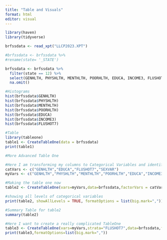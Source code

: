 ```yaml
---
title: "Table and Visuals"
format: html
editor: visual
---
```


```r
library(haven)
library(tidyverse)

brfssdata <- read_xpt("LLCP2023.XPT")
```

```r
#brfssdata <- brfssdata %>%
#rename(state= '_STATE')

brfssdata <- brfssdata %>%
  filter(state == 12) %>%
  select(GENHLTH, PHYSHLTH, MENTHLTH, POORHLTH, EDUCA, INCOME3, FLUSHOT7, SEXVAR) %>%
  na.omit()
```

```r
#Histograms
hist(brfssdata$GENHLTH)
hist(brfssdata$PHYSHLTH)
hist(brfssdata$MENTHLTH)
hist(brfssdata$POORHLTH)
hist(brfssdata$EDUCA)
hist(brfssdata$INCOME3)
hist(brfssdata$FLUSHOT7)
```

```r
#Table
library(tableone)
table1 <- CreateTableOne(data = brfssdata)
print(table1)
```

```r
#More Advanced Table One

#Here I am transforming my columns to Categorical Variables and identifying my variables
catVars <- c("GENHLTH","EDUCA","FLUSHOT7","SEXVAR")
myVars <- c("GENHLTH","PHYSHLTH","MENTHLTH","POORHLTH","EDUCA","INCOME3","FLUSHOT7","SEXVAR")

#Making the table one now
table2 <- CreateTableOne(vars=myVars,data=brfssdata,factorVars = catVars)

#showing all levels of categorical variables
print(table2, showAllLevels = TRUE, formatOptions = list(big.mark=","))
```

```r
#Summary Table for table2
summary(table2)
```

```r
#Here I want to create a really complicated TableOne
table3 <- CreateTableOne(vars=myVars,strata="FLUSHOT7",data=brfssdata,factorVars=catVars)
print(table3,formatOptions=list(big.mark=","))
```

